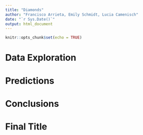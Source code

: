 ```yaml
---
title: "Diamonds"
author: "Francisco Arrieta, Emily Schmidt, Lucia Camenisch"
date: "`r Sys.Date()`"
output: html_document
---
```


```r
knitr::opts_chunk$set(echo = TRUE)
```

# Data Exploration

# Predictions

# Conclusions

# Final Title
